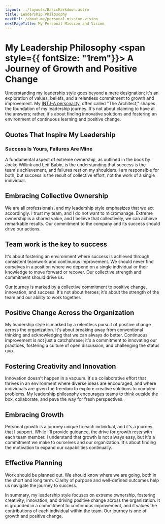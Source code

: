 ---
layout: ../layouts/BasicMarkdown.astro
title: Leadership Philosophy
nextUrl: /about-me/personal-mission-vision
nextPageTitle: My Personal Mission and Vision
---

# My Leadership Philosophy <span style={{ fontSize: "1rem"}}> A Journey of Growth and Positive Change</span>

Understanding my leadership style goes beyond a mere designation; it's an exploration of values, beliefs, and a relentless commitment to growth and improvement. My [INTJ-A personality](./understanding-my-personality), often called "The Architect," shapes the foundation of my leadership journey. It's not about claiming to have all the answers; rather, it's about finding innovative solutions and fostering an environment of continuous learning and positive change.

## Quotes That Inspire My Leadership
<Quote quote="We can’t solve problems by using the same kind of thinking we used when we created them." author="Albert Einstein" />
<Quote quote="Plans are of little importance, but planning is essential." author="Churchill" />
<Quote quote="Alone we can do so little; together we can do so much." author="Helen Keller" />
<Quote quote="How you spend your time is more important than how you spend your money. Money mistakes can be corrected, but time is gone forever." author="David Norris" />
<Quote quote="The only difference between a rut and a grave is the depth." author="Ellen Glasgow" />
<Quote quote="Change is inevitable. Growth is Optional." author="John C. Maxwell" />
<Quote quote="Those who drink the water must remember those who dug the well." author="Chinese proverb" />
<Quote quote="What got you here won’t get you there." author="Marshall Goldsmith" />

### Success Is Yours, Failures Are Mine
A fundamental aspect of extreme ownership, as outlined in the book by Jocko Willink and Leif Babin, is the understanding that success is the team's achievement, and failures rest on my shoulders. I am responsible for both, but success is the result of collective effort, not the work of a single individual.

## Embracing Collective Ownership
We are all professionals, and my leadership style emphasizes that we act accordingly. I trust my team, and I do not want to micromanage. Extreme ownership is a shared value, and I believe that collectively, we can achieve remarkable results. Our commitment to the company and its success should drive our actions.

## Team work is the key to success
It's about fostering an environment where success is achieved through consistent teamwork and continuous improvement. We should never find ourselves in a position where we depend on a single individual or their knowledge to move forward or recover. Our collective strength and commitment should drive us.

Our journey is marked by a collective commitment to positive change, innovation, and success. It's not about heroes; it's about the strength of the team and our ability to work together.

## Positive Change Across the Organization
My leadership style is marked by a relentless pursuit of positive change across the organization. It's about breaking away from conventional thinking and acknowledging that we can always do better. Continuous improvement is not just a catchphrase; it's a commitment to innovating our practices, fostering a culture of open discussion, and challenging the status quo.

## Fostering Creativity and Innovation
Innovation doesn't happen in a vacuum. It's a collaborative effort that thrives in an environment where diverse ideas are encouraged, and where individuals are given the freedom to explore creative solutions to complex problems. My leadership philosophy encourages teams to think outside the box, collaborate, and pave the way for fresh perspectives.

## Embracing Growth
Personal growth is a journey unique to each individual, and it's a journey that I support. While I'll provide guidance, the drive for growth rests with each team member. I understand that growth is not always easy, but it's a commitment we make to ourselves and our organization. It's about finding the motivation to expand our capabilities continually.

## Effective Planning
Work should be planned out. We should know where we are going, both in the short and long term. Clarity of purpose and well-defined outcomes help us navigate the journey to success.

In summary, my leadership style focuses on extreme ownership, fostering creativity, innovation, and driving positive change across the organization. It is grounded in a commitment to continuous improvement, and it values the contributions of each individual within the team. Our journey is one of growth and positive change.